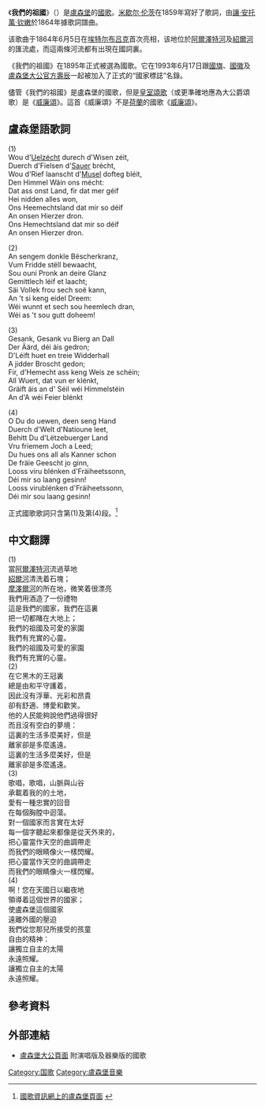 {{Otheruses|subject=盧森堡的國歌|other=亞美尼亞的國歌|我們的祖國 (亞美尼亞)}}
{{Infobox Anthem
|title         = Ons Heemecht
|image         = Heemecht.jpg|300px
|caption       = 國歌樂譜頁首
|chinese_title = 我們的祖國
|prefix        = 國歌
|country       = {{LUX}}
|composer      = [[讓·安托萬·钦嫩|讓·安托萬·钦嫩]]
|music_date    = 1864年
|author        = [[米歇尔·伦茨|米歇尔·伦茨]]
|lyrics_date   = 1859年
|adopted       = 1895年
|until         =
|sound         = Luxembourg National Anthem.ogg
|sound_title   = 我們的祖國
}}
《'''我們的祖國'''》（{{lang-lb|Ons Heemecht}}）是[[盧森堡|盧森堡]]的[[國歌|國歌]]。[[米歇尔·伦茨|米歇尔·伦茨]]在1859年寫好了歌詞，由[[讓·安托萬·钦嫩|讓·安托萬·钦嫩]]於1864年據歌詞譜曲。

该歌曲于1864年6月5日在[[埃特尔布吕克|埃特尔布吕克]]首次亮相，该地位於[[阿爾澤特河|阿爾澤特河]]及[[紹爾河|紹爾河]]的匯流處，而這兩條河流都有出現在國詞裏。

《我們的祖國》在1895年正式被選為國歌。它在1993年6月17日跟[[盧森堡國旗|國旗]]、[[盧森堡國徽|國徽]]及[[盧森堡大公官方壽辰|盧森堡大公官方壽辰]]一起被加入了正式的“國家標誌”名錄。

儘管《我們的祖國》是盧森堡的國歌，但是[[皇室頌歌|皇室頌歌]]（或更準確地應為大公爵頌歌）是《[[威廉頌_(盧森堡)|威廉頌]]》。這首《威廉頌》不是[[荷蘭|荷蘭]]的國歌《[[威廉頌|威廉頌]]》。

==盧森堡語歌詞==
(1)<br>
Wou d'[[阿爾澤特河|Uelzécht]] durech d'Wisen zéit,<br>
Duerch d'Fielsen d'[[紹爾河|Sauer]] brécht,<br>
Wou d'Rief laanscht d'[[摩澤爾河|Musel]] dofteg bléit,<br>
Den Himmel Wäin ons mécht:<br>
Dat ass onst Land, fir dat mer géif<br>
Hei nidden alles won,<br>
Ons Heemechtsland dat mir so déif<br>
An onsen Hierzer dron.<br>
Ons Hemechtsland dat mir so déif<br>
An onsen Hierzer dron.

(2)<br>
An sengem donkle Bëscherkranz,<br>
Vum Fridde stëll bewaacht,<br>
Sou ouni Pronk an deire Glanz<br>
Gemittlech léif et laacht;<br>
Säi Vollek frou sech soë kann,<br>
An 't si keng eidel Dreem:<br>
Wéi wunnt et sech sou heemlech dran,<br>
Wéi as 't sou gutt doheem!

(3)<br>
Gesank, Gesank vu Bierg an Dall<br>
Der Äärd, déi äis gedron;<br>
D'Léift huet en treie Widderhall<br>
A jidder Broscht gedon;<br>
Fir, d'Hemecht ass keng Weis ze schéin;<br>
All Wuert, dat vun er klénkt,<br>
Gräift äis an d' Séil wéi Himmelstéin<br>
An d'A wéi Feier blénkt

(4)<br>
O Du do uewen, deen seng Hand<br>
Duerch d'Welt d'Natioune leet,<br>
Behitt Du d'Lëtzebuerger Land<br>
Vru friemem Joch a Leed;<br>
Du hues ons all als Kanner schon<br>
De fräie Geescht jo ginn,<br>
Looss viru blénken d'Fräiheetssonn,<br>
Déi mir so laang gesinn!<br>
Looss virublénken d'Fräiheetssonn,<br>
Déi mir sou laang gesinn!

正式國歌歌詞只含第(1)及第(4)段。<ref>[http://nationalanthems.info/lu.htm 國歌資訊網上的盧森堡頁面] {{Wayback|url=http://nationalanthems.info/lu.htm |date=20110805044606 }}{{en}}</ref>

==中文翻譯==
(1) <br>
當[[阿爾澤特河|阿爾澤特河]]流過草地<br>
[[紹爾河|紹爾河]]清洗着石塊；<br>
[[摩澤爾河|摩澤爾河]]的所在地，微笑着很漂亮<br>
我們用酒造了一份禮物<br>
這是我們的國家，我們在這裏<br>
把一切都賭在大地上；<br>
我們的祖國及可愛的家園<br>
我們有充實的心靈。<br>
我們的祖國及可愛的家園<br>
我們有充實的心靈。<br>
(2)<br>
在它黑木的王冠裏<br>
總是由和平守護着，<br>
因此沒有浮華、光彩和昂貴<br>
卻有舒適、博愛和歡笑。<br>
他的人民能夠說他們過得很好<br>
而且沒有空白的夢境：<br>
這裏的生活多麼美好，但是<br>
離家卻是多麼遙遠。<br>
這裏的生活多麼美好，但是<br>
離家卻是多麼遙遠。<br>
(3)<br> 
歌唱，歌唱，山脈與山谷<br>
承載着我的的土地，<br>
愛有一種忠實的回音<br>
在每個胸膛中迴蕩。<br>
對一個國家而言實在太好<br>
每一個字聽起來都像是從天外來的，<br>
把心靈當作天空的曲調帶走<br>
而我們的眼睛像火一樣閃耀。<br>
把心靈當作天空的曲調帶走<br>
而我們的眼睛像火一樣閃耀。<br>
(4)<br> 
啊！您在天國日以繼夜地<br>
領導着這個世界的國家；<br>
使盧森堡這個國家<br>
遠離外國的壓迫<br>
我們從您那兒所接受的孩童<br>
自由的精神：<br>
讓獨立自主的太陽<br>
永遠照耀。<br>
讓獨立自主的太陽<br>
永遠照耀。<br>

==參考資料==
{{reflist}}

==外部連結==
*[http://www.luxembourg.public.lu/fr/politique/symboles/hymne/index.html 盧森堡大公頁面] {{Wayback|url=http://www.luxembourg.public.lu/fr/politique/symboles/hymne/index.html |date=20150321234535 }} 附演唱版及器樂版的國歌{{fr}}

{{欧洲各国家和地区国歌}}

[[Category:国歌|Category:国歌]]
[[Category:盧森堡音樂|Category:盧森堡音樂]]